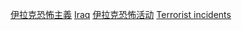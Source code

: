 [[Category:伊拉克恐怖主義|]]
[[Category:各国各年恐怖活动|Iraq]]
[[Category:伊拉克恐怖活动|]]
[[Category:伊拉克各年罪案|Terrorist incidents]]